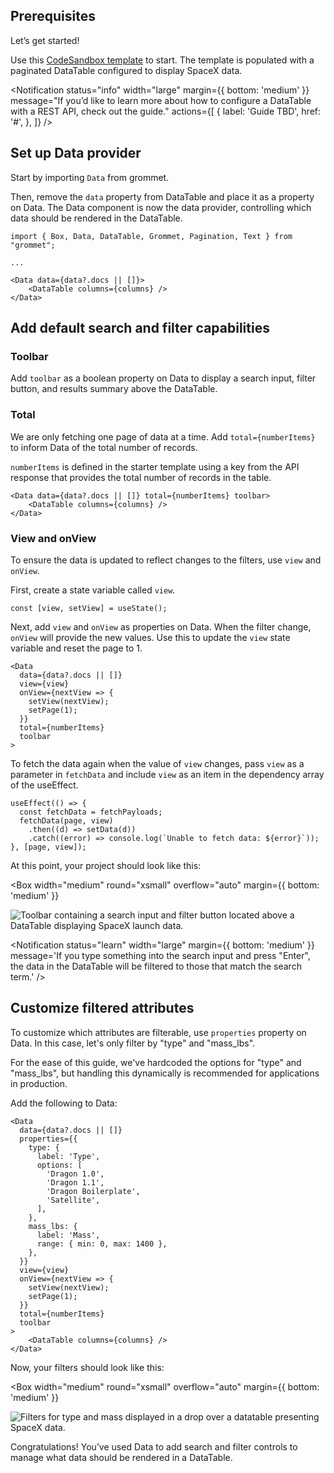 
## Prerequisites

Let’s get started!

Use this [CodeSandbox template](https://codesandbox.io/s/hpe-design-system-template-lrdtpe?file=/index.js) to start. The template is populated with a paginated DataTable configured to display SpaceX data.

<Notification
  status="info"
  width="large"
  margin={{ bottom: 'medium' }}
  message="If you’d like to learn more about how to configure a DataTable with a REST API, check out the guide."
  actions={[
    {
      label: 'Guide TBD',
      href: '#',
    },
  ]}
/>

## Set up Data provider

Start by importing `Data` from grommet.

Then, remove the `data` property from DataTable and place it as a property on Data. The Data component is now the data provider, controlling which data should be rendered in the DataTable.

```
import { Box, Data, DataTable, Grommet, Pagination, Text } from "grommet";

...

<Data data={data?.docs || []}>
    <DataTable columns={columns} />
</Data>
```

## Add default search and filter capabilities

### Toolbar

Add `toolbar` as a boolean property on Data to display a search input, filter button, and results summary above the DataTable.

### Total

We are only fetching one page of data at a time. Add `total={numberItems}` to inform Data of the total number of records.

`numberItems` is defined in the starter template using a key from the API response that provides the total number of records in the table.

```
<Data data={data?.docs || []} total={numberItems} toolbar>
    <DataTable columns={columns} />
</Data>
```

### View and onView

To ensure the data is updated to reflect changes to the filters, use `view` and `onView`.

First, create a state variable called `view`.

```
const [view, setView] = useState();
```

Next, add `view` and `onView` as properties on Data. When the filter change, `onView` will provide the new values. Use this to update the `view` state variable and reset the page to 1.

```
<Data
  data={data?.docs || []}
  view={view}
  onView={nextView => {
    setView(nextView);
    setPage(1);
  }}
  total={numberItems}
  toolbar
>
```

To fetch the data again when the value of `view` changes, pass `view` as a parameter in `fetchData` and include `view` as an item in the dependency array of the useEffect.

```
useEffect(() => {
  const fetchData = fetchPayloads;
  fetchData(page, view)
    .then((d) => setData(d))
    .catch((error) => console.log(`Unable to fetch data: ${error}`));
}, [page, view]);
```

At this point, your project should look like this:

<Box
  width="medium"
  round="xsmall"
  overflow="auto"
  margin={{ bottom: 'medium' }}
>
  <Image
    src="/learnImages/data-simple-toolbar.png"
    alt="Toolbar containing a search input and filter button located above a DataTable displaying SpaceX launch data."
    fit="contain"
  />
</Box>

<Notification
  status="learn"
  width="large"
  margin={{ bottom: 'medium' }}
  message='If you type something into the search input and press "Enter", the data in the DataTable will be filtered to those that match the search term.'
/>

<Notification
  status="learn"
  width="large"
  message="If you click on the filter button, Data has populated the filters to include all of the data attributes. The input type (Select, CheckBoxGroup, etc.) is determined based on the type of data and amount of results for that attribute."
/>

## Customize filtered attributes

To customize which attributes are filterable, use `properties` property on Data. In this case, let's only filter by "type" and "mass_lbs".

For the ease of this guide, we've hardcoded the options for "type" and "mass_lbs", but handling this dynamically is recommended for applications in production.

Add the following to Data:

```
<Data
  data={data?.docs || []}
  properties={{
    type: {
      label: 'Type',
      options: [
        'Dragon 1.0',
        'Dragon 1.1',
        'Dragon Boilerplate',
        'Satellite',
      ],
    },
    mass_lbs: {
      label: 'Mass',
      range: { min: 0, max: 1400 },
    },
  }}
  view={view}
  onView={nextView => {
    setView(nextView);
    setPage(1);
  }}
  total={numberItems}
  toolbar
>
    <DataTable columns={columns} />
</Data>
```

Now, your filters should look like this:

<Box
  width="medium"
  round="xsmall"
  overflow="auto"
  margin={{ bottom: 'medium' }}
>
  <Image
    src="/learnImages/data-simple-filters.png"
    alt="Filters for type and mass displayed in a drop over a datatable presenting SpaceX data."
    fit="contain"
  />
</Box>

Congratulations! You’ve used Data to add search and filter controls to manage what data should be rendered in a DataTable.
